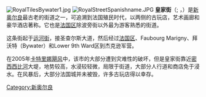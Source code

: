 [[Image:RoyalTilesBywater1.jpg|right]]
[[File:RoyalStreetSpanishname.JPG|thumb]]
'''皇家街'''（{{lang-en|Royal Street}}; {{lang-fr|Rue Royale}}，{{lang-es|Calle Real}}）是[[新奥尔良|新奥尔良]]最古老的街道之一，可追溯到法国殖民时代，以两侧的古玩店，艺术画廊和豪华酒店著称。它也是[[法国区|法国区]]除波旁街以外最为游客熟悉的街道。

这条街起于[[运河街_(新奥尔良)|运河街]]，接圣查尔斯大道，然后经过[[法国区|法国区]]、Faubourg Marigny、拜沃特（Bywater）和Lower 9th Ward区到杰克逊军营。

在2005年[[2005年飓风卡特里娜|卡特里娜飓风]]中，该市的大部分遭到灾难性的破坏，但是皇家街靠近[[密西西比河|密西西比河]]大堤，地势较高，水浸较轻微，局限于街道，大部分人行道和商店免于浸水。在风暴后，大部分法国城并未被毁，许多古玩店得以幸存。

[[Category:新奥尔良|Category:新奥尔良]]